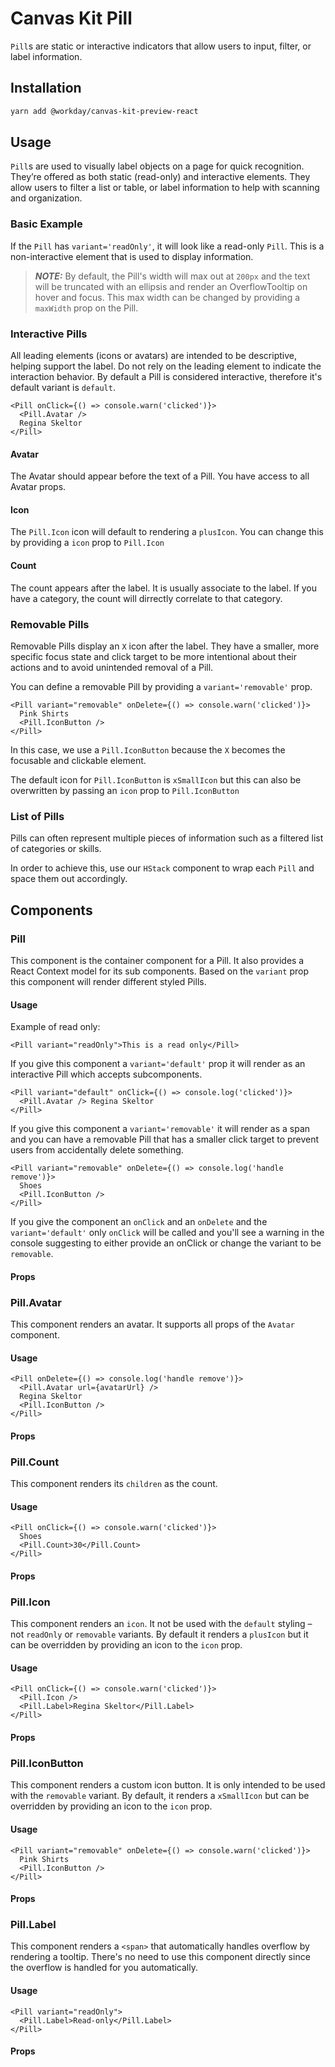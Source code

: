 


<Meta title="Preview/Pill/React" component={Pill} />

# Canvas Kit Pill

`Pill`s are static or interactive indicators that allow users to input, filter, or label information.

## Installation

```sh
yarn add @workday/canvas-kit-preview-react
```

## Usage

`Pill`s are used to visually label objects on a page for quick recognition. They’re offered as both
static (read-only) and interactive elements. They allow users to filter a list or table, or label
information to help with scanning and organization.

### Basic Example

If the `Pill` has `variant='readOnly'`, it will look like a read-only `Pill`. This is a non-interactive
element that is used to display information.

> **_NOTE:_** By default, the Pill's width will max out at `200px` and the text will be truncated
> with an ellipsis and render an OverflowTooltip on hover and focus. This max width can be changed
> by providing a `maxWidth` prop on the Pill.

<ExampleCodeBlock code={Basic} />

### Interactive Pills

All leading elements (icons or avatars) are intended to be descriptive, helping support the label.
Do not rely on the leading element to indicate the interaction behavior. By default a Pill is
considered interactive, therefore it's default variant is `default`.

```tsx
<Pill onClick={() => console.warn('clicked')}>
  <Pill.Avatar />
  Regina Skeltor
</Pill>
```

#### Avatar

The Avatar should appear before the text of a Pill. You have access to all Avatar props.

<ExampleCodeBlock code={ClickablePillWithAvatar} />

#### Icon

The `Pill.Icon` icon will default to rendering a `plusIcon`. You can change this by providing a
`icon` prop to `Pill.Icon`

<ExampleCodeBlock code={ClickablePillWithIcon} />

#### Count

The count appears after the label. It is usually associate to the label. If you have a category, the
count will dirrectly correlate to that category.

<ExampleCodeBlock code={ClickablePillWithCount} />

### Removable Pills

Removable Pills display an `X` icon after the label. They have a smaller, more specific focus state
and click target to be more intentional about their actions and to avoid unintended removal of a
Pill.

You can define a removable Pill by providing a `variant='removable'` prop.

```tsx
<Pill variant="removable" onDelete={() => console.warn('clicked')}>
  Pink Shirts
  <Pill.IconButton />
</Pill>
```

In this case, we use a `Pill.IconButton` because the `X` becomes the focusable and clickable
element.

The default icon for `Pill.IconButton` is `xSmallIcon` but this can also be overwritten by passing
an `icon` prop to `Pill.IconButton`

<ExampleCodeBlock code={RemovablePill} />

### List of Pills

Pills can often represent multiple pieces of information such as a filtered list of categories or
skills.

In order to achieve this, use our `HStack` component to wrap each `Pill` and space them out
accordingly.

<ExampleCodeBlock code={ListOfPills} />

## Components

### Pill

This component is the container component for a Pill. It also provides a React Context model for its
sub components. Based on the `variant` prop this component will render different styled Pills.

#### Usage

Example of read only:

```tsx
<Pill variant="readOnly">This is a read only</Pill>
```

If you give this component a `variant='default'` prop it will render as an interactive Pill which
accepts subcomponents.

```tsx
<Pill variant="default" onClick={() => console.log('clicked')}>
  <Pill.Avatar /> Regina Skeltor
</Pill>
```

If you give this component a `variant='removable'` it will render as a span and you can have a
removable Pill that has a smaller click target to prevent users from accidentally delete something.

```tsx
<Pill variant="removable" onDelete={() => console.log('handle remove')}>
  Shoes
  <Pill.IconButton />
</Pill>
```

If you give the component an `onClick` and an `onDelete` and the `variant='default'` only `onClick`
will be called and you'll see a warning in the console suggesting to either provide an onClick or
change the variant to be `removable`.

#### Props

<ArgsTable of={Pill} />

### Pill.Avatar

This component renders an avatar. It supports all props of the `Avatar` component.

#### Usage

```tsx
<Pill onDelete={() => console.log('handle remove')}>
  <Pill.Avatar url={avatarUrl} />
  Regina Skeltor
  <Pill.IconButton />
</Pill>
```

#### Props

<ArgsTable of={Pill.Avatar} />

### Pill.Count

This component renders its `children` as the count.

#### Usage

```tsx
<Pill onClick={() => console.warn('clicked')}>
  Shoes
  <Pill.Count>30</Pill.Count>
</Pill>
```

#### Props

<ArgsTable of={Pill.Count} />

### Pill.Icon

This component renders an `icon`. It not be used with the `default` styling – not `readOnly` or `removable` variants. By default it renders a `plusIcon` but it can be overridden by providing an icon to the `icon` prop.

#### Usage

```tsx
<Pill onClick={() => console.warn('clicked')}>
  <Pill.Icon />
  <Pill.Label>Regina Skeltor</Pill.Label>
</Pill>
```

#### Props

<ArgsTable of={Pill.Icon} />

### Pill.IconButton

This component renders a custom icon button. It is only intended to be used with the `removable` variant. By default, it renders a `xSmallIcon` but can be overridden by providing an icon to the `icon` prop.

#### Usage

```tsx
<Pill variant="removable" onDelete={() => console.warn('clicked')}>
  Pink Shirts
  <Pill.IconButton />
</Pill>
```

#### Props

<ArgsTable of={Pill.IconButton} />

### Pill.Label

This component renders a `<span>` that automatically handles overflow by rendering a tooltip.
There's no need to use this component directly since the overflow is handled for you automatically.

#### Usage

```tsx
<Pill variant="readOnly">
  <Pill.Label>Read-only</Pill.Label>
</Pill>
```

#### Props

<ArgsTable of={Pill.Label} />
